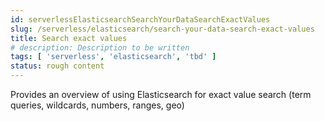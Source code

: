 ```yaml
---
id: serverlessElasticsearchSearchYourDataSearchExactValues
slug: /serverless/elasticsearch/search-your-data-search-exact-values
title: Search exact values
# description: Description to be written
tags: [ 'serverless', 'elasticsearch', 'tbd' ]
status: rough content
---
```


Provides an overview of using Elasticsearch for exact value search (term queries, wildcards, numbers, ranges, geo)